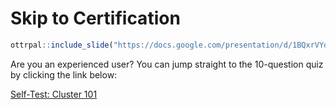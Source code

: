 # Skip to Certification {-}

```r
ottrpal::include_slide("https://docs.google.com/presentation/d/1BQxrVYdKZTbpCaF-i_q9w7s9x034lEXpQZDU-Sl09cs/edit#slide=id.gff2211b72f_1_88")
```

Are you an experienced user? You can jump straight to the 10-question quiz by clicking the link below:

[Self-Test: Cluster 101](https://leanpub.com/courses/fredhutch/fredhutchcluster101/quizzes/self_test_101)
